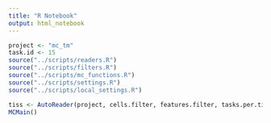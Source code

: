 ```yaml
---
title: "R Notebook"
output: html_notebook
---
```


```r
project <- "mc_tm"
task.id <- 15
source("../scripts/readers.R")
source("../scripts/filters.R")
source("../scripts/mc_functions.R")
source("../scripts/settings.R")
source("../scripts/local_settings.R")
```



```r
tiss <- AutoReader(project, cells.filter, features.filter, tasks.per.tiss)
MCMain()
```